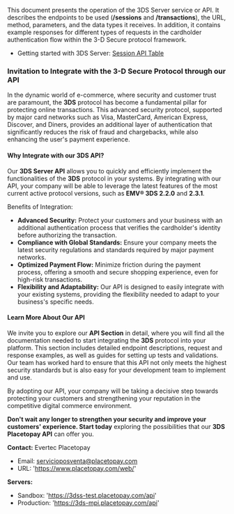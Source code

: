 This document presents the operation of the 3DS Server service or API. It describes the endpoints to be used (**/sessions** and **/transactions**), the URL, method, parameters, and the data types it receives. In addition, it contains example responses for different types of requests in the cardholder authentication flow within the 3-D Secure protocol framework.

- Getting started with 3DS Server: [Session API Table](/en/three-d-s-server/api/sessions/rules)

### Invitation to Integrate with the 3-D Secure Protocol through our API

In the dynamic world of e-commerce, where security and customer trust are paramount, the **3DS** protocol has become a fundamental pillar for protecting online transactions. This advanced security protocol, supported by major card networks such as Visa, MasterCard, American Express, Discover, and Diners, provides an additional layer of authentication that significantly reduces the risk of fraud and chargebacks, while also enhancing the user's payment experience.

#### Why Integrate with our 3DS API?

Our **3DS Server API** allows you to quickly and efficiently implement the functionalities of the **3DS** protocol in your systems. By integrating with our API, your company will be able to leverage the latest features of the most current active protocol versions, such as **EMV® 3DS 2.2.0** and **2.3.1**.

Benefits of Integration:

- **Advanced Security:** Protect your customers and your business with an additional authentication process that verifies the cardholder's identity before authorizing the transaction.
- **Compliance with Global Standards:** Ensure your company meets the latest security regulations and standards required by major payment networks.
- **Optimized Payment Flow:** Minimize friction during the payment process, offering a smooth and secure shopping experience, even for high-risk transactions.
- **Flexibility and Adaptability:** Our API is designed to easily integrate with your existing systems, providing the flexibility needed to adapt to your business's specific needs.

#### Learn More About Our API

We invite you to explore our **API Section** in detail, where you will find all the documentation needed to start integrating the **3DS** protocol into your platform. This section includes detailed endpoint descriptions, request and response examples, as well as guides for setting up tests and validations. Our team has worked hard to ensure that this API not only meets the highest security standards but is also easy for your development team to implement and use.

By adopting our API, your company will be taking a decisive step towards protecting your customers and strengthening your reputation in the competitive digital commerce environment.

**Don't wait any longer to strengthen your security and improve your customers' experience. Start today** exploring the possibilities that our **3DS Placetopay API** can offer you.

**Contact:**
Evertec Placetopay
 - Email: servicioposventa@placetopay.com
 - URL: 'https://www.placetopay.com/web/'

**Servers:**
  - Sandbox: 'https://3dss-test.placetopay.com/api'
  - Production: 'https://3ds-mpi.placetopay.com/api'